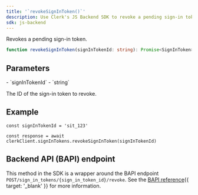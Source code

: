 ```yaml
---
title: '`revokeSignInToken()`'
description: Use Clerk's JS Backend SDK to revoke a pending sign-in token.
sdk: js-backend
---
```


Revokes a pending sign-in token.

```ts
function revokeSignInToken(signInTokenId: string): Promise<SignInToken>
```

## Parameters

<Properties>
  - `signInTokenId`
  - `string`

  The ID of the sign-in token to revoke.
</Properties>

## Example

<Include src="_partials/backend/usage" />

```tsx
const signInTokenId = 'sit_123'

const response = await clerkClient.signInTokens.revokeSignInToken(signInTokenId)
```

## Backend API (BAPI) endpoint

This method in the SDK is a wrapper around the BAPI endpoint `POST/sign_in_tokens/{sign_in_token_id}/revoke`. See the [BAPI reference](/docs/reference/backend-api/tag/sign-in-tokens/post/sign_in_tokens/\{sign_in_token_id}/revoke){{ target: '_blank' }} for more information.

